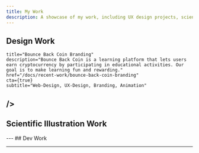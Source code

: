 ```yaml
---
title: My Work
description: A showcase of my work, including UX design projects, scientific illustrations, and development work.
---
```

## Design Work
<CardGrid>
    <Card
    variant = "image"
    image = "/images/bb-learning/thumb.png"
    title="Bounce Back Learning App"
    description="Bounce Back Coin Learning platform, an LMS where users earn crypto via education, manage their crypto portfolios via a wallet dashboard, and access discussion boards/messaging."
    href="/docs/recent-work/bounce-back-learning"
    subtitle="Web-Design, UX-Design"
    cta={true}
  />
  <Card
    variant = "image"
    image = "/images/bb-coin-branding/header.png"

    title="Bounce Back Coin Branding"
    description="Bounce Back Coin is a learning platform that lets users earn cryptocurrency by participating in educational activities. Our goal is to make learning fun and rewarding."
    href="/docs/recent-work/bounce-back-coin-branding"
    cta={true}
    subtitle="Web-Design, UX-Design, Branding, Animation"
  />
  <Card
    variant = "image"
    image = "/images/lynk/thumb.jpg"
    title="Lynk"
    href="/docs/recent-work/lynk"
    description="Lynk is a platform designed to combat social isolation by connecting individuals with local activities and communities."
    cta={true}
    subtitle="Product-Design, UX-Design"
  />
  <Card
    variant = "image"
    image = "/images/bb-digital-branding/thumb.png"
    title="Bounce Back Digital Branding"
    description="Showcasing, branding guidelines, and marketing assets for Bounce Back Digital a Digital Agency/Fintech Startup."
    href="/docs/recent-work/bounce-back-digital-branding"
    cta={true}
  subtitle="Branding"
  />
  <Card
    variant = "image"
    image = "/images/mind-games/hero.jpg"
    title="Mind Games"
    href="/docs/recent-work/mind-games"
    description ="We aimed to create a game library subscription service focused on mental health to deal with the increased levels of mental health disorders during the COVID-19 pandemic."
    cta = {true}
  subtitle="UX-Design, Branding, Product-Design"
  />
  <Card
    variant = "image"
    image = "/images/young-funds/thumb.png"
    title="Young Funds Website Redesign"
    href="https://www.behance.net/gallery/90910587/Young-Funds-website-redesign"
    description ="Young Funds Program is a initiative that aims to educate students about investing from an early age. The website redesign was part of a school project."
    cta = {true}
    external = {true}
    ctaContent="View on Behance"
  subtitle="UX-Design, Web-Design"
  />
  <Card
    variant = "image"
    image = "/images/ican/thumb.png"
    title="iCan App UX/UI Design"
    href="https://www.behance.net/gallery/90909937/iCan-UXUI-Design-Project"
    description ="iCan is a UX/UI Design project that aims at helping people coming to Canada by providing them with many services in a single application."
    cta = {true}
    external = {true}
    ctaContent="View on Behance"
    subtitle="UX-Design, Product-Design"
  />
</CardGrid>
---
## Scientific Illustration Work
<CardGrid>
  <Card
    variant = "image"
    image = "/images/more-design-work/rydberg-atom-thumb.png"
    subtitle = "Opens on Behance"
    title="Rydberg Atom Quantum Simulator"
    href="https://www.behance.net/gallery/202608739/Rydberg-Atom-Quantum-Simulator-Diagrams"
    cta={true}
    external = {true}
  />
  <Card
    variant = "image"
    image = "/images/more-design-work/tear-film-layer-cover.png"
    subtitle = "Opens on The Cell Press Website"
    title=" Journal Cover - Biophysical properties of tear film lipid layer II. Polymorphism of FAHFA"
    href="https://www.cell.com/biophysj/issue?pii=S0006-3495(21)X0003-3#fullCover"
    cta={true}
    external = {true}
  />
  <Card
    variant = "image"
    image = "/images/more-design-work/acs-nano-cover-sub.png"
    subtitle = "Opens on Behnance"
    title="Journal Cover Submission - Airborne Transmission of COVID-19"
    href="https://www.behance.net/gallery/111582107/ACS-Nano-Cover-submission"
    cta={true}
    external = {true}
  />
  <Card
    variant = "image"
    image = "/images/more-design-work/preview-color-blindness-animation.gif"
    subtitle = "Opens on Youtube"
    title="Color Blindness Animation"
    href="https://www.youtube.com/watch?v=iBTqyTwAWig&t=2s"
    cta={true}
    ctaContent="View on Youtube"
    external = {true}
  />
  <Card
    variant = "image"
    image = "/images/more-design-work/atomic-force-microscopy.png"
    subtitle = "Opens on Biohysical"
    title="Atomic Force Microscopy Setup"
    href="https://www.behance.net/gallery/113015787/Scientific-Illustration-University-of-Hawaii-intern"
    cta={true}
    external = {true}
  />
  <Card
    variant = "image"
    image = "/images/more-design-work/atomic-force-microscopy-cover.png"
    subtitle = "Opens on Cell Press Website"
    title="Journal Cover - Atomic Force Microscopy Imaging of Adsorbed Pulmonary Surfactant Films"
    href="https://www.cell.com/biophysj/issue?pii=S0006-3495(19)X0017-X#fullCover"
    cta={true}
    external = {true}
  />
</CardGrid>
---
## Dev Work
<CardGrid>
    <Card
    icon = "figma"
    title="Re-Layer Figma Plugin"
    subtitle = "Opens in Figma"
    description="A Figma plugin that automates layer renaming with tokens and conditional rules."
    href="https://www.figma.com/community/plugin/1499494471654319987/re-layer"
    cta={true}
    external = {true}
  />
  <Card
    icon = "github"
    title="GlassDoor Salary Data Analysis"
    subtitle = "Opens on Github"
    description="I analyzed the Glassdoor tech jobs dataset from Kaggle to identify the highest-paying skill for data scientists among Python, R, Spark, AWS, and Excel."
    href="https://github.com/saksham1236/Data-Salary-Analysis"
    cta={true}
    external = {true}
  />
  <Card
    icon = "github"
    title="BinThere"
    subtitle = "Opens on Github"
    description=" Web-based app designed to make waste disposal accessible and pleasant. Designed for those who want to do their part for the environment but don’t have the time, ability, or motivation to do so."
    href="https://github.com/saksham1236/industry-project-st-fork"
    cta={true}
    external = {true}
  />
  <Card
    icon = "github"
    title="Layoff Warning System"
    subtitle = "Opens on Github"
    description="This web app scrapes publicly accessible WARN notices from government websites, logging them in a database for access via a React-based frontend."
    href="https://github.com/saksham1236/saksham-tandon-capstone-lws-front-end"
    cta={true}
    external = {true}
  />
  <Card
    icon = "github"
    title= "Instock"
    subtitle = "Opens on Github"
    description="Collaboratively contributed to the development of Instock, a BrainStation student project, where responsibilities included building the React front end, Node.js and Express.js backend, and integrating a MySQL database using Knex.js."
    href="https://github.com/saksham1236/brnstn_instock-mp2-frontend"
    cta={true}
    external = {true}
  />
</CardGrid>

---
